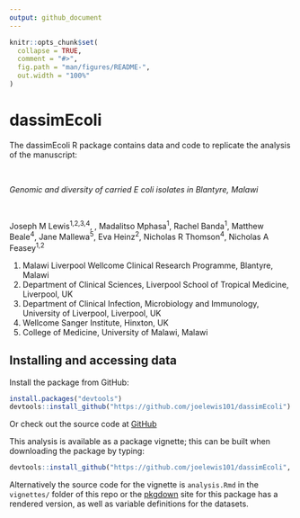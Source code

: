 ```yaml
---
output: github_document
---
```


<!-- README.md is generated from README.Rmd. Please edit that file -->

```r
knitr::opts_chunk$set(
  collapse = TRUE,
  comment = "#>",
  fig.path = "man/figures/README-",
  out.width = "100%"
)
```

# dassimEcoli

<!-- badges: start -->
<!-- badges: end -->

The dassimEcoli R package contains data and code to replicate the analysis of the manuscript:
  
<br />

*Genomic and diversity of carried _E coli_ isolates  in Blantyre, Malawi *

<br />

Joseph M Lewis^1,2,3,4^, , Madalitso Mphasa^1^, Rachel Banda^1^,  Matthew Beale^4^, Jane Mallewa^5^, Eva Heinz^2^, Nicholas R Thomson^4^, Nicholas A Feasey^1,2^

1. Malawi Liverpool Wellcome Clinical Research Programme, Blantyre, Malawi
2. Department of Clinical Sciences, Liverpool School of Tropical Medicine, Liverpool, UK
3. Department of Clinical Infection, Microbiology and Immunology, University of Liverpool, Liverpool, UK
4. Wellcome Sanger Institute, Hinxton, UK
5. College of Medicine, University of Malawi, Malawi

## Installing and accessing data

Install the package from GitHub:

``` r
install.packages("devtools")
devtools::install_github("https://github.com/joelewis101/dassimEcoli")
```

Or check out the source code at [GitHub](https://github.com/joelewis101/dassimEcoli)

This analysis is available as a package vignette; this can be built when downloading the package by typing:

``` r
devtools::install_github("https://github.com/joelewis101/dassimEcoli", build_vignettes = TRUE )
```

Alternatively the source code for the vignette is `analysis.Rmd` in the `vignettes/` folder of this repo or the  [pkgdown](https://joelewis101.github.io/dassimKlebs/) site for this package has a rendered version, as well as variable definitions for the datasets.

